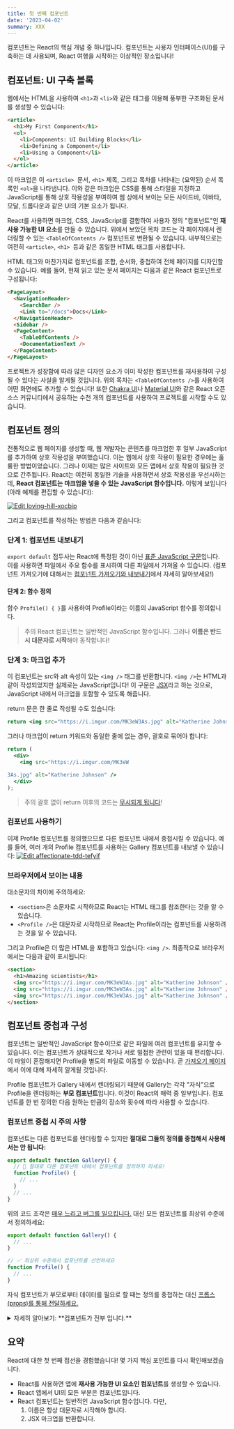 ```yaml
---
title: 첫 번째 컴포넌트
date: '2023-04-02'
summary: XXX
---
```

<TOCInline toc={props.toc} asDisclosure />


컴포넌트는 React의 핵심 개념 중 하나입니다. 컴포넌트는 사용자 인터페이스(UI)를 구축하는 데 사용되며, React 여행을 시작하는 이상적인 장소입니다!

## 컴포넌트: UI 구축 블록

웹에서는 HTML을 사용하여 `<h1>`과 `<li>`와 같은 태그를 이용해 풍부한 구조화된 문서를 생성할 수 있습니다:

```html showLineNumbers
<article>
  <h1>My First Component</h1>
  <ol>
    <li>Components: UI Building Blocks</li>
    <li>Defining a Component</li>
    <li>Using a Component</li>
  </ol>
</article>
```

이 마크업은 이 `<article> `문서, `<h1>` 제목, 그리고 목차를 나타내는 (요약된) 순서 목록인 `<ol>`을 나타냅니다. 이와 같은 마크업은 CSS를 통해 스타일을 지정하고 JavaScript를 통해 상호 작용성을 부여하여 웹 상에서 보이는 모든 사이드바, 아바타, 모달, 드롭다운과 같은 UI의 기본 요소가 됩니다.

React를 사용하면 마크업, CSS, JavaScript를 결합하여 사용자 정의 "컴포넌트"인 **재사용 가능한 UI 요소**를 만들 수 있습니다. 위에서 보았던 목차 코드는 각 페이지에서 렌더링할 수 있는 `<TableOfContents />` 컴포넌트로 변환될 수 있습니다. 내부적으로는 여전히 `<article>`, `<h1> `등과 같은 동일한 HTML 태그를 사용합니다.

HTML 태그와 마찬가지로 컴포넌트를 조합, 순서화, 중첩하여 전체 페이지를 디자인할 수 있습니다. 예를 들어, 현재 읽고 있는 문서 페이지는 다음과 같은 React 컴포넌트로 구성됩니다:

```html showLineNumbers
<PageLayout>
  <NavigationHeader>
    <SearchBar />
    <Link to="/docs">Docs</Link>
  </NavigationHeader>
  <Sidebar />
  <PageContent>
    <TableOfContents />
    <DocumentationText />
  </PageContent>
</PageLayout>
```

프로젝트가 성장함에 따라 많은 디자인 요소가 이미 작성한 컴포넌트를 재사용하여 구성될 수 있다는 사실을 알게될 것입니다. 위의 목차는 `<TableOfContents />`를 사용하여 어떤 화면에도 추가할 수 있습니다! 또한 [Chakra UI](https://chakra-ui.com/)나 [Material UI](https://material-ui.com/)와 같은 React 오픈 소스 커뮤니티에서 공유하는 수천 개의 컴포넌트를 사용하여 프로젝트를 시작할 수도 있습니다.

## 컴포넌트 정의

전통적으로 웹 페이지를 생성할 때, 웹 개발자는 콘텐츠를 마크업한 후 일부 JavaScript를 추가하여 상호 작용성을 부여했습니다. 이는 웹에서 상호 작용이 필요한 경우에는 훌륭한 방법이었습니다. 그러나 이제는 많은 사이트와 모든 앱에서 상호 작용이 필요한 것으로 간주됩니다. React는 여전히 동일한 기술을 사용하면서 상호 작용성을 우선시하는데, **React 컴포넌트는 마크업을 넣을 수 있는 JavaScript 함수입니다.** 이렇게 보입니다 (아래 예제를 편집할 수 있습니다):

[![Edit loving-hill-xocbip](https://codesandbox.io/static/img/play-codesandbox.svg)](https://codesandbox.io/s/loving-hill-xocbip?autoresize=1&fontsize=14&hidenavigation=1&theme=dark)


그리고 컴포넌트를 작성하는 방법은 다음과 같습니다:

### 단계 1: 컴포넌트 내보내기

`export default` 접두사는 React에 특정된 것이 아닌 [표준 JavaScript 구문](https://developer.mozilla.org/docs/web/javascript/reference/statements/export)입니다. 이를 사용하면 파일에서 주요 함수를 표시하여 다른 파일에서 가져올 수 있습니다. (컴포넌트 가져오기에 대해서는 [컴포넌트 가져오기와 내보내기](https://react.dev/learn/importing-and-exporting-components)에서 자세히 알아보세요!)

#### 단계 2: 함수 정의

함수 `Profile() { }`를 사용하여 Profile이라는 이름의 JavaScript 함수를 정의합니다.

> 주의
React 컴포넌트는 일반적인 JavaScript 함수입니다. 그러나 **이름은 반드시 대문자로 시작**해야 동작합니다!

### 단계 3: 마크업 추가

이 컴포넌트는 src와 alt 속성이 있는 `<img />` 태그를 반환합니다. `<img />`는 HTML과 같이 작성되었지만 실제로는 JavaScript입니다! 이 구문은 [JSX](https://react.dev/learn/writing-markup-with-jsx)라고 하는 것으로, JavaScript 내에서 마크업을 포함할 수 있도록 해줍니다.

return 문은 한 줄로 작성될 수도 있습니다:

```jsx showLineNumbers
return <img src="https://i.imgur.com/MK3eW3As.jpg" alt="Katherine Johnson" />;
```

그러나 마크업이 return 키워드와 동일한 줄에 없는 경우, 괄호로 묶어야 합니다:

```jsx showLineNumbers
return (
  <div>
    <img src="https://i.imgur.com/MK3eW

3As.jpg" alt="Katherine Johnson" />
  </div>
);
```

> 주의
괄호 없이 return 이후의 코드는 [무시되게 됩니다](https://stackoverflow.com/questions/2846283/what-are-the-rules-for-javascripts-automatic-semicolon-insertion-asi)!

### 컴포넌트 사용하기

이제 Profile 컴포넌트를 정의했으므로 다른 컴포넌트 내에서 중첩시킬 수 있습니다. 예를 들어, 여러 개의 Profile 컴포넌트를 사용하는 Gallery 컴포넌트를 내보낼 수 있습니다:
[![Edit affectionate-tdd-tefyif](https://codesandbox.io/static/img/play-codesandbox.svg)](https://codesandbox.io/s/affectionate-tdd-tefyif?autoresize=1&fontsize=14&hidenavigation=1&theme=dark)


### 브라우저에서 보이는 내용

대소문자의 차이에 주의하세요:

- `<section>`은 소문자로 시작하므로 React는 HTML 태그를 참조한다는 것을 알 수 있습니다.
- `<Profile />`은 대문자로 시작하므로 React는 Profile이라는 컴포넌트를 사용하려는 것을 알 수 있습니다.

그리고 Profile은 더 많은 HTML을 포함하고 있습니다: `<img />`. 최종적으로 브라우저에서는 다음과 같이 표시됩니다:

```html showLineNumbers
<section>
  <h1>Amazing scientists</h1>
  <img src="https://i.imgur.com/MK3eW3As.jpg" alt="Katherine Johnson" />
  <img src="https://i.imgur.com/MK3eW3As.jpg" alt="Katherine Johnson" />
  <img src="https://i.imgur.com/MK3eW3As.jpg" alt="Katherine Johnson" />
</section>
```

## 컴포넌트 중첩과 구성

컴포넌트는 일반적인 JavaScript 함수이므로 같은 파일에 여러 컴포넌트를 유지할 수 있습니다. 이는 컴포넌트가 상대적으로 작거나 서로 밀접한 관련이 있을 때 편리합니다. 이 파일이 혼잡해지면 Profile을 별도의 파일로 이동할 수 있습니다. 곧 [가져오기 페이지](https://react.dev/learn/importing-and-exporting-components)에서 이에 대해 자세히 알게될 것입니다.

Profile 컴포넌트가 Gallery 내에서 렌더링되기 때문에 Gallery는 각각 "자식"으로 Profile을 렌더링하는 **부모 컴포넌트**입니다. 이것이 React의 매력 중 일부입니다. 컴포넌트를 한 번 정의한 다음 원하는 만큼의 장소와 횟수에 따라 사용할 수 있습니다.

### 컴포넌트 중첩 시 주의 사항

컴포넌트는 다른 컴포넌트를 렌더링할 수 있지만 **절대로 그들의 정의를 중첩해서 사용해서는 안 됩니다:**

```jsx showLineNumbers
export default function Gallery() {
  // 🔴 절대로 다른 컴포넌트 내에서 컴포넌트를 정의하지 마세요!
  function Profile() {
    // ...
  }
  // ...
}
```

위의 코드 조각은 [매우 느리고 버그를 일으킵니다.](https://react.dev/learn/preserving-and-resetting-state#different-components-at-the-same-position-reset-state) 대신 모든 컴포넌트를 최상위 수준에서 정의하세요:

```jsx showLineNumbers
export default function Gallery() {
  // ...
}

// ✅ 최상위 수준에서 컴포넌트를 선언하세요
function Profile() {
  // ...
}
```

자식 컴포넌트가 부모로부터 데이터를 필요로 할 때는 정의를 중첩하는 대신 [프롭스(props)를 통해 전달하세요.](https://react.dev/learn/passing-props-to-a-component)

<details className="bg-gray-100 p-2 rounded-md">
  <summary>자세히 알아보기: **컴포넌트가 전부 입니다.**</summary>


React 애플리케이션은 "루트" 컴포넌트에서 시작합니다. 보통 새 프로젝트를 시작할 때 자동으로 생성됩니다. 예를 들어, [CodeSandbox](https://codesandbox.io/)나 [Create React App](https://create-react-app.dev/)을 사용한다면 루트 컴포넌트는 src/App.js에 정의됩니다. [Next.js](https://nextjs.org/) 프레임워크를 사용한다면 루트 컴포넌트는 pages/index.js에 정의됩니다. 이러한 예에서는 루트 컴포넌트를 내보내고 있습니다.

대부분의 React 앱은 컴포넌트를 최하위까지 사용합니다. 이는 버튼과 같은 재사용 가능한 구성 요소뿐만 아니라 사이드바, 목록, 최종적으로는 완전한 페이지와 같은 큰 구성 요소에도 컴포넌트를 사용한다는 것을 의미합니다! 컴포넌트는 UI 코드와 마크업을 구성하기에 편리한 방법이며, 일부는 한 번만 사용되는 경우도 있습니다.

[React 기반 프레임워크](https://react.dev/learn/start-a-new-react-project)는 이를 한 단계 더 나아가고 있습니다. 빈 HTML 파일을 사용하여 React에게 페이지 관리를 JavaScript로 맡기는 대신, 이들 프레임워크는 React 컴포넌트에서 자동으로 HTML을 생성합니다. 이를 통해 JavaScript 코드가 로드되기 전에 앱이 일부 내용을 표시할 수 있습니다.

그럼에도 불구하고, 많은 웹사이트는 [기존 HTML 페이지에 상호작용성을 추가하기 위해 React만 사용합니다.](https://react.dev/learn/add-react-to-an-existing-project#using-react-for-a-part-of-your-existing-page) 전체 페이지를 위한 단일 루트 컴포넌트 대신 여러 개의 루트 컴포넌트를 가지고 있습니다. 필요에 따라 React를 많이 또는 적게 사용할 수 있습니다.
</details>


## 요약

React에 대한 첫 번째 접선을 경험했습니다! 몇 가지 핵심 포인트를 다시 확인해보겠습니다.

- React를 사용하면 앱에 **재사용 가능한 UI 요소인 컴포넌트**를 생성할 수 있습니다.
- React 앱에서 UI의 모든 부분은 컴포넌트입니다.
- React 컴포넌트는 일반적인 JavaScript 함수입니다. 다만,
    1. 이름은 항상 대문자로 시작해야 합니다.
    2. JSX 마크업을 반환합니다.